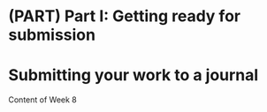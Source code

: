 \mainmatter

# (PART) Part I: Getting ready for submission {-}

# Submitting your work to a journal {#Week8}

Content of Week 8
